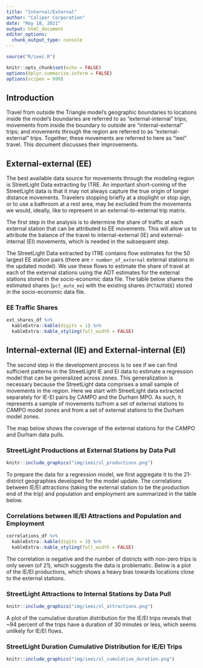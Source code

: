 ```yaml
---
title: "Internal/External"
author: "Caliper Corporation"
date: "May 18, 2021"
output: html_document
editor_options: 
  chunk_output_type: console
---
```



```r
source("R/ieei.R")

knitr::opts_chunk$set(echo = FALSE)
options(dplyr.summarise.inform = FALSE)
options(scipen = 999)

```

## Introduction

Travel from outside the Triangle model's geographic boundaries to locations inside the model's boundaries are referred to as "external-internal" trips; movements from inside the boundary to outside are "internal-external" trips; and movements through the region are referred to as "external-external" trips. Together, these movements are referred to here as "ieei" travel. This document discusses their improvements.

## External-external (EE)
The best available data source for movements through the modeling region is StreetLight Data extracting by ITRE. An important short-coming of the StreetLight data is that it may not always capture the true origin of longer distance movements. Travelers stopping briefly at a stoplight or stop sign, or to use a bathroom at a rest area, may be excluded from the movements we would, ideally, like to represent in an external-to-external trip matrix. 

The first step in the analysis is to determine the share of traffic at each external station that can be attributed to EE movements. This will allow us to attribute the balance of the travel to internal-external (IE) and external-internal (EI) movements, which is needed in the subsequent step. 

The StreetLight Data extracted by ITRE contains flow estimates for the 50 largest EE station pairs (there are `r number_of_external` external stations in the updated model). We use these flows to estimate the share of travel at each of the external stations using the ADT estimates for the external stations stored in the socio-economic data file. The table below shares the estimated shares (`pct_auto_ee`) with the existing shares (`PCTAUTOEE`) stored in the socio-economic data file.

### EE Traffic Shares
```r
ext_shares_df %>%
  kableExtra::kable(digits = 1) %>%
  kableExtra::kable_styling(full_width = FALSE)
```

## Internal-external (IE) and External-internal (EI)
The second step in the development process is to see if we can find sufficient patterns in the StreetLight IE and EI data to estimate a regression model that can be generalized across zones. This generalization is necessary because the StreetLight data comprises a small sample of movements in the region. Here we start with StreetLight data extracted separately for IE-EI pairs by CAMPO and the Durham MPO. As such, it represents a sample of movements to/from a set of external stations to CAMPO model zones and from a set of external stations to the Durham model zones. 

The map below shows the coverage of the external stations for the CAMPO and Durham data pulls.

### StreetLight Productions at External Stations by Data Pull
```r
knitr::include_graphics("img/ieei/sl_productions.png")
```

To prepare the data for a regression model, we first aggregate it to the 21-district geographies developed for the model update. The correlations between IE/EI attractions (taking the external station to be the production end of the trip) and population and employment are summarized in the table below. 

### Correlations between IE/EI Attractions and Population and Employment
```r
correlations_df %>%
  kableExtra::kable(digits = 3) %>%
  kableExtra::kable_styling(full_width = FALSE)
```

The correlation is negative and the number of districts with non-zero trips is only seven (of 21), which suggests the data is problematic. Below is a plot of the IE/EI productions, which shows a heavy bias towards locations close to the external stations.

### StreetLight Attractions to Internal Stations by Data Pull
```r
knitr::include_graphics("img/ieei/sl_attractions.png")
```

A plot of the cumulative duration distribution for the IE/EI trips reveals that ~94 percent of the trips have a duration of 30 minutes or less, which seems unlikely for IE/EI flows.

### StreetLight Duration Cumulative Distribution for IE/EI Trips
```r
knitr::include_graphics("img/ieei/sl_cumulative_duration.png")
```





